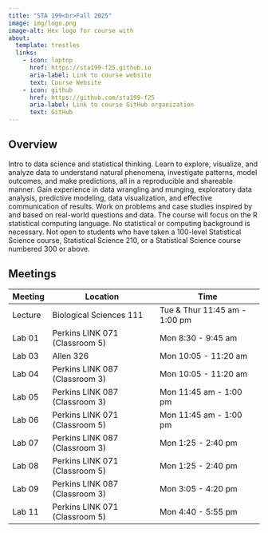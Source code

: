 ```yaml
---
title: "STA 199<br>Fall 2025"
image: img/logo.png
image-alt: Hex logo for course with
about:
  template: trestles
  links:
    - icon: laptop
      href: https://sta199-f25.github.io
      aria-label: Link to course website
      text: Course Website
    - icon: github
      href: https://github.com/sta199-f25
      aria-label: Link to course GitHub organization
      text: GitHub
---
```


## Overview

Intro to data science and statistical thinking. Learn to explore, visualize, and analyze data to understand natural phenomena, investigate patterns, model outcomes, and make predictions, all in a reproducible and shareable manner. Gain experience in data wrangling and munging, exploratory data analysis, predictive modeling, data visualization, and effective communication of results. Work on problems and case studies inspired by and based on real-world questions and data. The course will focus on the R statistical computing language. No statistical or computing background is necessary. Not open to students who have taken a 100-level Statistical Science course, Statistical Science 210, or a Statistical Science course numbered 300 or above.

## Meetings

| Meeting | Location                       | Time                          |
|---------|--------------------------------|-------------------------------|
| Lecture | Biological Sciences 111        | Tue & Thur 11:45 am - 1:00 pm |
| Lab 01  | Perkins LINK 071 (Classroom 5) | Mon 8:30 - 9:45 am            |
| Lab 03  | Allen 326                      | Mon 10:05 - 11:20 am          |
| Lab 04  | Perkins LINK 087 (Classroom 3) | Mon 10:05 - 11:20 am          |
| Lab 05  | Perkins LINK 087 (Classroom 3) | Mon 11:45 am - 1:00 pm        |
| Lab 06  | Perkins LINK 071 (Classroom 5) | Mon 11:45 am - 1:00 pm        |
| Lab 07  | Perkins LINK 087 (Classroom 3) | Mon 1:25 - 2:40 pm            |
| Lab 08  | Perkins LINK 071 (Classroom 5) | Mon 1:25 - 2:40 pm            |
| Lab 09  | Perkins LINK 087 (Classroom 3) | Mon 3:05 - 4:20 pm            |
| Lab 11  | Perkins LINK 071 (Classroom 5) | Mon 4:40 - 5:55 pm            |
